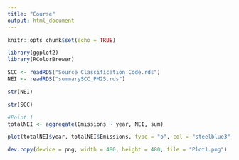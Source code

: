 ---
title: "Course"
output: html_document
---

```{r setup, include=FALSE}
knitr::opts_chunk$set(echo = TRUE)
```

```{r}
library(ggplot2)
library(RColorBrewer)
```

```{r}
SCC <- readRDS("Source_Classification_Code.rds")
NEI <- readRDS("summarySCC_PM25.rds")
```
```{r}
str(NEI)
```
```{r}
str(SCC)
```


```{r}
#Point 1
totalNEI <- aggregate(Emissions ~ year, NEI, sum)

plot(totalNEI$year, totalNEI$Emissions, type = "o", col = "steelblue3", main = expression("Total US "~ PM[2.5]~ "Emissions by Year"), ylab = expression("Total US "~   PM[2.5] ~ "Emissions"), xlab = "Year")

dev.copy(device = png, width = 480, height = 480, file = "Plot1.png")
```









